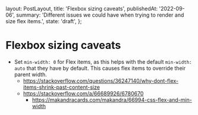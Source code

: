 
  layout: PostLayout,
  title: 'Flexbox sizing caveats',
  publishedAt: '2022-09-06',
  summary:
    'Different issues we could have when trying to render and size flex items.',
  state: 'draft',
};

# Flexbox sizing caveats

- Set `min-width: 0` for Flex items, as this helps with the default `min-width: auto` that they have by default. This causes flex items to override their parent width.
  - https://stackoverflow.com/questions/36247140/why-dont-flex-items-shrink-past-content-size
  - https://stackoverflow.com/a/66689926/6780670
    - https://makandracards.com/makandra/66994-css-flex-and-min-width
